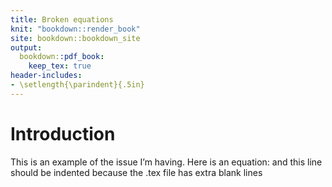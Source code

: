 ```yaml
---
title: Broken equations
knit: "bookdown::render_book"
site: bookdown::bookdown_site
output:
  bookdown::pdf_book:
    keep_tex: true
header-includes:
- \setlength{\parindent}{.5in}
---
```

# Introduction

This is an example of the issue I'm having. Here is an equation:
\begin{equation}
  y = mx + b
\end{equation}
and this line should be indented because the .tex file has extra blank lines

